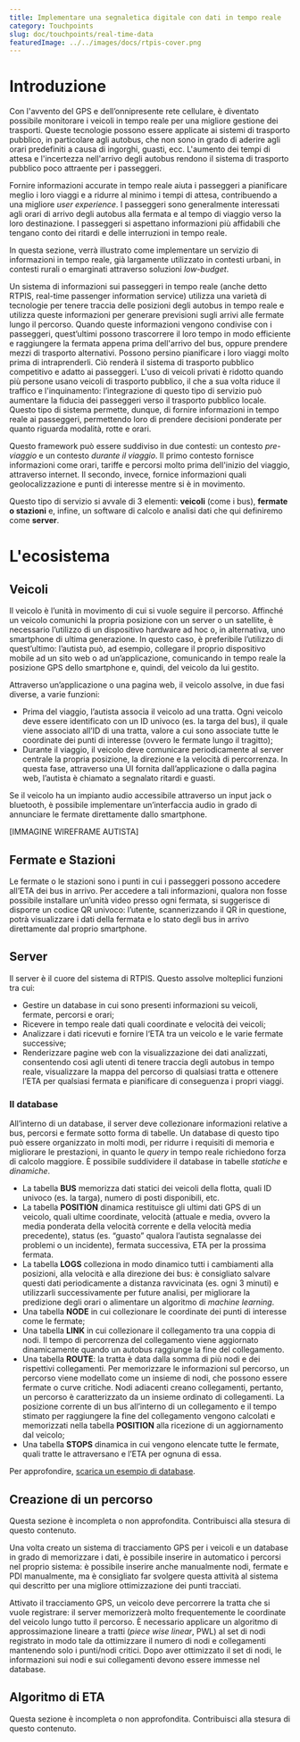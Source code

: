 ```yaml
---
title: Implementare una segnaletica digitale con dati in tempo reale
category: Touchpoints
slug: doc/touchpoints/real-time-data
featuredImage: ../../images/docs/rtpis-cover.png
---
```



# Introduzione

Con l'avvento del GPS e dell’onnipresente rete cellulare, è diventato possibile monitorare i veicoli in tempo reale per una migliore gestione dei trasporti. Queste tecnologie possono essere applicate ai sistemi di trasporto pubblico, in particolare agli autobus, che non sono in grado di aderire agli orari predefiniti a causa di ingorghi, guasti, ecc. L'aumento dei tempi di attesa e l'incertezza nell'arrivo degli autobus rendono il sistema di trasporto pubblico poco attraente per i passeggeri.

Fornire informazioni accurate in tempo reale aiuta i passeggeri a pianificare meglio i loro viaggi e a ridurre al minimo i tempi di attesa, contribuendo a una migliore _user experience_. I passeggeri sono generalmente interessati agli orari di arrivo degli autobus alla fermata e al tempo di viaggio verso la loro destinazione. I passeggeri si aspettano informazioni più affidabili che tengano conto dei ritardi e delle interruzioni in tempo reale.

In questa sezione, verrà illustrato come implementare un servizio di informazioni in tempo reale, già largamente utilizzato in contesti urbani, in contesti rurali o emarginati attraverso soluzioni _low-budget_.

Un sistema di informazioni sui passeggeri in tempo reale (anche detto RTPIS, real-time passenger information service) utilizza una varietà di tecnologie per tenere traccia delle posizioni degli autobus in tempo reale e utilizza queste informazioni per generare previsioni sugli arrivi alle fermate lungo il percorso. Quando queste informazioni vengono condivise con i passeggeri, quest’ultimi possono trascorrere il loro tempo in modo efficiente e raggiungere la fermata appena prima dell'arrivo del bus, oppure prendere mezzi di trasporto alternativi. Possono persino pianificare i loro viaggi molto prima di intraprenderli. Ciò renderà il sistema di trasporto pubblico competitivo e adatto ai passeggeri. L'uso di veicoli privati è ridotto quando più persone usano veicoli di trasporto pubblico, il che a sua volta riduce il traffico e l'inquinamento: l’integrazione di questo tipo di servizio può aumentare la fiducia dei passeggeri verso il trasporto pubblico locale. Questo tipo di sistema permette, dunque, di fornire informazioni in tempo reale ai passeggeri, permettendo loro di prendere decisioni ponderate per quanto riguarda modalità, rotte e orari.

<Immagine src="rtpis-map.png" />

Questo framework può essere suddiviso in due contesti: un contesto _pre-viaggio_ e un contesto _durante il viaggio_. Il primo contesto fornisce informazioni come orari, tariffe e percorsi molto prima dell'inizio del viaggio, attraverso internet. Il secondo, invece, fornice informazioni quali geolocalizzazione e punti di interesse mentre si è in movimento.

Questo tipo di servizio si avvale di 3 elementi: **veicoli** (come i bus), **fermate o stazioni** e, infine, un software di calcolo e analisi dati che qui definiremo come **server**.

# L'ecosistema

## Veicoli

Il veicolo è l’unità in movimento di cui si vuole seguire il percorso. Affinché un veicolo comunichi la propria posizione con un server o un satellite, è necessario l’utilizzo di un dispositivo hardware ad hoc o, in alternativa, uno smartphone di ultima generazione. In questo caso, è preferibile l’utilizzo di quest’ultimo: l’autista può, ad esempio, collegare il proprio dispositivo mobile ad un sito web o ad un’applicazione, comunicando in tempo reale la posizione GPS dello smartphone e, quindi, del veicolo da lui gestito.

Attraverso un’applicazione o una pagina web, il veicolo assolve, in due fasi diverse, a varie funzioni:

- Prima del viaggio, l’autista associa il veicolo ad una tratta. Ogni veicolo deve essere identificato con un ID univoco (es. la targa del bus), il quale viene associato all’ID di una tratta, valore a cui sono associate tutte le coordinate dei punti di interesse (ovvero le fermate lungo il tragitto);
- Durante il viaggio, il veicolo deve comunicare periodicamente al server centrale la propria posizione, la direzione e la velocità di percorrenza. In questa fase, attraverso una UI fornita dall’applicazione o dalla pagina web, l’autista è chiamato a segnalato ritardi e guasti.

<Callout title="Pro Tips" color="yellow">
  Se il veicolo ha un impianto audio accessibile attraverso un input jack o
  bluetooth, è possibile implementare un’interfaccia audio in grado di
  annunciare le fermate direttamente dallo smartphone.
</Callout>

[IMMAGINE WIREFRAME AUTISTA]

## Fermate e Stazioni

Le fermate o le stazioni sono i punti in cui i passeggeri possono accedere all’ETA dei bus in arrivo. Per accedere a tali informazioni, qualora non fosse possibile installare un’unità video presso ogni fermata, si suggerisce di disporre un codice QR univoco: l’utente, scannerizzando il QR in questione, potrà visualizzare i dati della fermata e lo stato degli bus in arrivo direttamente dal proprio smartphone.

<Immagine
  src="rtpis-wireframe2.png"
  caption="Esempio di flusso: un utente scansiona il QR presente alla pensilina e facilmente accede ad una pagina web con i dati di veicoli, orari e percorsi."
/>

## Server

Il server è il cuore del sistema di RTPIS. Questo assolve molteplici funzioni tra cui:

- Gestire un database in cui sono presenti informazioni su veicoli, fermate, percorsi e orari;
- Ricevere in tempo reale dati quali coordinate e velocità dei veicoli;
- Analizzare i dati ricevuti e fornire l‘ETA tra un veicolo e le varie fermate successive;
- Renderizzare pagine web con la visualizzazione dei dati analizzati, consentendo così agli utenti di tenere traccia degli autobus in tempo reale, visualizzare la mappa del percorso di qualsiasi tratta e ottenere l’ETA per qualsiasi fermata e pianificare di conseguenza i propri viaggi.

### Il database

All’interno di un database, il server deve collezionare informazioni relative a bus, percorsi e fermate sotto forma di tabelle. Un database di questo tipo può essere organizzato in molti modi, per ridurre i requisiti di memoria e migliorare le prestazioni, in quanto le _query_ in tempo reale richiedono forza di calcolo maggiore. È possibile suddividere il database in tabelle _statiche_ e _dinamiche_.

- La tabella **BUS** memorizza dati statici dei veicoli della flotta, quali ID univoco (es. la targa), numero di posti disponibili, etc.
- La tabella **POSITION** dinamica restituisce gli ultimi dati GPS di un veicolo, quali ultime coordinate, velocità (attuale e media, ovvero la media ponderata della velocità corrente e della velocità media precedente), status (es. “guasto” qualora l’autista segnalasse dei problemi o un incidente), fermata successiva, ETA per la prossima fermata.
- La tabella **LOGS** colleziona in modo dinamico tutti i cambiamenti alla posizioni, alla velocità e alla direzione dei bus: è consigliato salvare questi dati periodicamente a distanza ravvicinata (es. ogni 3 minuti) e utilizzarli successivamente per future analisi, per migliorare la predizione degli orari o alimentare un algoritmo di _machine learning_.
- Una tabella **NODE** in cui collezionare le coordinate dei punti di interesse come le fermate;
- Una tabella **LINK** in cui collezionare il collegamento tra una coppia di nodi. Il tempo di percorrenza del collegamento viene aggiornato dinamicamente quando un autobus raggiunge la fine del collegamento.
- Una tabella **ROUTE**: la tratta è data dalla somma di più nodi e dei rispettivi collegamenti. Per memorizzare le informazioni sul percorso, un percorso viene modellato come un insieme di nodi, che possono essere fermate o curve critiche. Nodi adiacenti creano collegamenti, pertanto, un percorso è caratterizzato da un insieme ordinato di collegamenti. La posizione corrente di un bus all’interno di un collegamento e il tempo stimato per raggiungere la fine del collegamento vengono calcolati e memorizzati nella tabella **POSITION** alla ricezione di un aggiornamento dal veicolo;
- Una tabella **STOPS** dinamica in cui vengono elencate tutte le fermate, quali tratte le attraversano e l’ETA per ognuna di essa.

Per approfondire, [scarica un esempio di database](https://drive.google.com/open?id=1G7X6Rz0YltCWXar8JfdWOopPaaaM5UqbzS9L61jMvCQ).

## Creazione di un percorso

<Callout color="grey">
  Questa sezione è incompleta o non approfondita. Contribuisci alla stesura di
  questo contenuto.
</Callout>

Una volta creato un sistema di tracciamento GPS per i veicoli e un database in grado di memorizzare i dati, è possibile inserire in automatico i percorsi nel proprio sistema: è possibile inserire anche manualmente nodi, fermate e PDI manualmente, ma è consigliato far svolgere questa attività al sistema qui descritto per una migliore ottimizzazione dei punti tracciati.

Attivato il tracciamento GPS, un veicolo deve percorrere la tratta che si vuole registrare: il server memorizzerà molto frequentemente le coordinate del veicolo lungo tutto il percorso. È necessario applicare un algoritmo di approssimazione lineare a tratti (_piece wise linear_, PWL) al set di nodi registrato in modo tale da ottimizzare il numero di nodi e collegamenti mantenendo solo i punti/nodi critici. Dopo aver ottimizzato il set di nodi, le informazioni sui nodi e sui collegamenti devono essere immesse nel database.

<Immagine src="rtpis-pwl.png" />

## Algoritmo di ETA

<Callout color="grey">
  Questa sezione è incompleta o non approfondita. Contribuisci alla stesura di
  questo contenuto.
</Callout>
